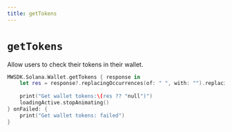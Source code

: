 ```yaml
---
title: getTokens
---
```


# `getTokens`
Allow users to check their tokens in their wallet.

```Swift
MWSDK.Solana.Wallet.getTokens { response in
    let res = response?.replacingOccurrences(of: " ", with: "").replacingOccurrences(of: "\n", with: "")
    
    print("Get wallet tokens:\(res ?? "null")")
    loadingActive.stopAnimating()
} onFailed: {
    print("Get wallet tokens: failed")
}
```